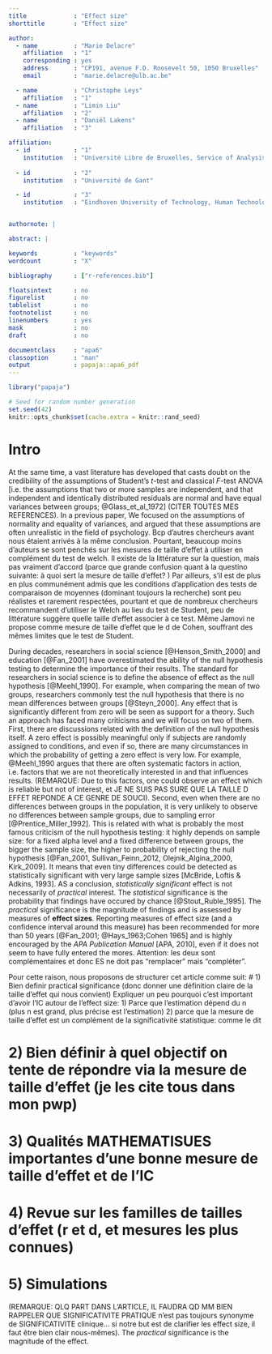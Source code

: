 ```yaml
---
title             : "Effect size"
shorttitle        : "Effect size"

author: 
  - name          : "Marie Delacre" 
    affiliation   : "1"
    corresponding : yes    
    address       : "CP191, avenue F.D. Roosevelt 50, 1050 Bruxelles"
    email         : "marie.delacre@ulb.ac.be"

  - name          : "Christophe Leys"
    affiliation   : "1"
  - name          : "Limin Liu"
    affiliation   : "2"
  - name          : "Daniël Lakens"
    affiliation   : "3"

affiliation:
  - id            : "1"
    institution   : "Université Libre de Bruxelles, Service of Analysis of the Data (SAD), Bruxelles, Belgium"
    
  - id            : "2"
    institution   : "Université de Gant"

  - id            : "3"
    institution   : "Eindhoven University of Technology, Human Technology Interaction Group, Eindhoven, the Netherlands "


authornote: |

abstract: |

keywords          : "keywords"
wordcount         : "X"

bibliography      : ["r-references.bib"]

floatsintext      : no
figurelist        : no
tablelist         : no
footnotelist      : no
linenumbers       : yes
mask              : no
draft             : no

documentclass     : "apa6"
classoption       : "man"
output            : papaja::apa6_pdf
---
```


```r
library("papaja")
```

```r
# Seed for random number generation
set.seed(42)
knitr::opts_chunk$set(cache.extra = knitr::rand_seed)
```

# Intro

At the same time, a vast literature has developed that casts doubt on the credibility of the assumptions of Student's *t*-test and classical *F*-test ANOVA [i.e. the assumptions that two or more samples are independent, and that independent and identically distributed residuals are normal and have equal variances between groups; @Glass_et_al_1972] (CITER TOUTES MES REFERENCES). In a previous paper, We focused on the assumptions of normality and equality of variances, and argued that these assumptions are often unrealistic in the field of psychology. Bcp d'autres chercheurs avant nous étaient arrivés à la même conclusion. Pourtant, beaucoup moins d'auteurs se sont penchés sur les mesures de taille d'effet à utiliser en complément du test de welch. Il existe de la littérature sur la question, mais pas vraiment d'accord (parce que grande confusion quant à la questino suivante: à quoi sert la mesure de taille d'effet? ) Par ailleurs, s'il est de plus en plus communément admis que les conditions d'application des tests de comparaison de moyennes (dominant toujours la recherche) sont peu réalistes et rarement respectées, pourtant et que de nombreux chercheurs recommandent d'utiliser le Welch au lieu du test de Student, peu de littérature suggère quelle taille d'effet associer à ce test. Même Jamovi ne propose comme mesure de taille d'effet que le d de Cohen, souffrant des mêmes limites que le test de Student. 

During decades, researchers in social science [@Henson_Smith_2000] and education [@Fan_2001] have overestimated the ability of the null hypothesis testing to determine the importance of their results. The standard for researchers in social science is to define the absence of effect as the null hypothesis [@Meehl_1990].  For example, when comparing the mean of two groups, researchers commonly test the null hypothesis that there is no mean differences between groups [@Steyn_2000]. Any effect that is significantly different from zero will be seen as support for a theory. Such an approach has faced many criticisms and we will focus on two of them. First, there are discussions related with the definition of the null hypothesis itself. A zero effect is possibly meaningful only if subjects are randomly assigned to conditions, and even if so, there are many circumstances in which the probability of getting a zero effect is very low. For example, @Meehl_1990 argues that there are often systematic factors in action, i.e. factors that we are not theoretically interested in and that influences
results. (REMARQUE: Due to this factors, one could observe an effect which is reliable but not of interest, et JE NE SUIS PAS SURE QUE LA TAILLE D EFFET REPONDE A CE GENRE DE SOUCI). Second, even when there are no differences between groups in the population, it is very unlikely to observe no differences between sample groups, due to sampling error [@Prentice_Miller_1992]. This is related with what is probably the most famous criticism of the null hypothesis testing: it highly depends on sample size: for a fixed alpha level and a fixed difference between groups, the bigger the sample size, the higher to probability of rejecting the null hypothesis [@Fan_2001, Sullivan_Feinn_2012, Olejnik_Algina_2000, Kirk_2009]. It means that even tiny differences could be detected as statistically significant with very large sample sizes [McBride, Loftis & Adkins, 1993]. AS a conclusion, *statistically significant* effect is not necessarily of *practical* interest. The *statistical* significance is the probability that findings have occured by chance [@Stout_Ruble_1995]. The *practical* significance is the magnitude of findings and is assessed by measures of **effect sizes**. Reporting measures of effect size (and a confidence interval around this measure) has been recommended for more than 50 years  [@Fan_2001; @Hays_1963;Cohen 1965] and is highly encouraged by the *APA Publication Manual* [APA, 2010], even if it does not seem to have fully entered the mores. Attention: les deux sont complémentaires et donc ES ne doit pas "remplacer" mais "compléter".


Pour cette raison, nous proposons de structurer cet article comme suit:
# 1) Bien definir practical significance (donc donner une définition claire de la taille d'effet qui nous convient)
Expliquer un peu pourquoi c'est important d'avoir l'IC autour de l'effect size:
1) Parce que l'estimation dépend du n (plus n est grand, plus précise est l'estimation)
2) parce que la mesure de taille d'effet est un complément de la significativité statistique: comme le dit 

# 2) Bien définir à quel objectif on tente de répondre via la mesure de taille d'effet (je les cite tous dans mon pwp)
# 3) Qualités MATHEMATISUES importantes d'une bonne mesure de taille d'effet et de l'IC
# 4) Revue sur les familles de tailles d'effet (r et d, et mesures les plus connues)
# 5) Simulations


(REMARQUE: QLQ PART DANS L'ARTICLE, IL FAUDRA QD MM BIEN RAPPELER QUE SIGNIFICATIVITE PRATIQUE n'est pas toujours synonyme de SIGNIFICATIVITE clinique... si notre but est de clarifier les effect size, il faut être bien clair nous-mêmes). The *practical* significance is the magnitude of the effect.



